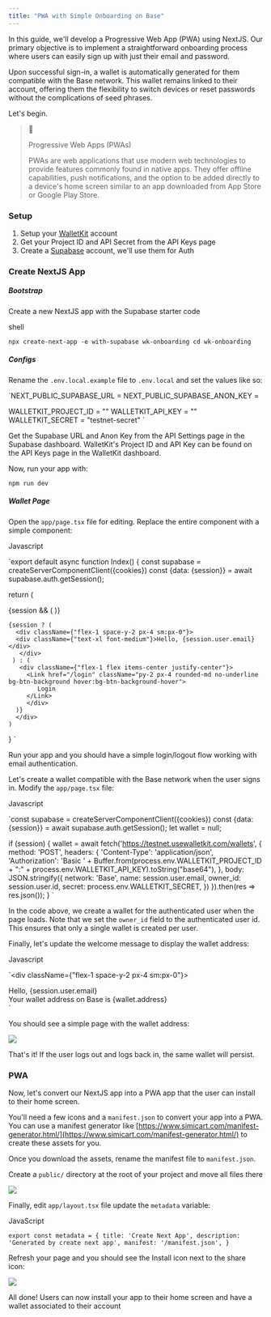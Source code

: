 ```yaml
---
title: "PWA with Simple Onboarding on Base"
---
```


In this guide, we'll develop a Progressive Web App (PWA) using NextJS. Our primary objective is to implement a straightforward onboarding process where users can easily sign up with just their email and password.

Upon successful sign-in, a wallet is automatically generated for them compatible with the Base network. This wallet remains linked to their account, offering them the flexibility to switch devices or reset passwords without the complications of seed phrases.

Let's begin.

> 📘
> 
> Progressive Web Apps (PWAs)
> 
> PWAs are web applications that use modern web technologies to provide features commonly found in native apps. They offer offline capabilities, push notifications, and the option to be added directly to a device's home screen similar to an app downloaded from App Store or Google Play Store.

### Setup

1. Setup your [WalletKit](https://usewalletkit.com/) account
2. Get your Project ID and API Secret from the API Keys page
3. Create a [Supabase](https://supabase.com/) account, we'll use them for Auth

### Create NextJS App

##### Bootstrap

Create a new NextJS app with the Supabase starter code

shell

`npx create-next-app -e with-supabase wk-onboarding
cd wk-onboarding
`

##### Configs

Rename the `.env.local.example` file to `.env.local` and set the values like so:

`NEXT_PUBLIC_SUPABASE_URL =
NEXT_PUBLIC_SUPABASE_ANON_KEY =

WALLETKIT_PROJECT_ID = ""
WALLETKIT_API_KEY = ""
WALLETKIT_SECRET = "testnet-secret"
`

Get the Supabase URL and Anon Key from the API Settings page in the Supabase dashboard. WalletKit's Project ID and API Key can be found on the API Keys page in the WalletKit dashboard.

Now, run your app with:

`npm run dev
`

##### Wallet Page

Open the `app/page.tsx` file for editing. Replace the entire component with a simple component:

Javascript

`export default async function Index() {
    const supabase = createServerComponentClient({cookies})
    const {data: {session}} = await supabase.auth.getSession();
  
  return (
    <div className="w-full flex-1 gap-8 flex flex-col items-center">
    <nav className="w-full flex justify-center border-b border-b-foreground/10 h-16">
    <div className="w-full max-w-4xl flex justify-between items-center p-3 text-sm text-foreground">
    <div/>
        {session && (
        <LogoutButton/>
      )}
    </div>
    </nav>

    {session ? (
      <div className={"flex-1 space-y-2 px-4 sm:px-0"}>
      <div className={"text-xl font-medium"}>Hello, {session.user.email}</div>
       </div>
     ) : (
       <div className={"flex-1 flex items-center justify-center"}>
         <Link href="/login" className="py-2 px-4 rounded-md no-underline bg-btn-background hover:bg-btn-background-hover">
            Login
         </Link>
    	 </div>
      )}
      </div>
    )
}
`

Run your app and you should have a simple login/logout flow working with email authentication.

Let's create a wallet compatible with the Base network when the user signs in. Modify the `app/page.tsx` file:

Javascript

`const supabase = createServerComponentClient({cookies})
const {data: {session}} = await supabase.auth.getSession();
let wallet = null;

if (session) {
  wallet = await fetch('https://testnet.usewalletkit.com/wallets', {
    method: 'POST',
    headers: {
      'Content-Type': 'application/json',
      'Authorization': 'Basic ' + Buffer.from(process.env.WALLETKIT_PROJECT_ID + ":" + process.env.WALLETKIT_API_KEY).toString("base64"),
    },
    body: JSON.stringify({
      network: 'Base',
      name: session.user.email,
      owner_id: session.user.id,
      secret: process.env.WALLETKIT_SECRET,
    })
  }).then(res => res.json());
}
`

In the code above, we create a wallet for the authenticated user when the page loads. Note that we set the `owner_id` field to the authenticated user id. This ensures that only a single wallet is created per user.

Finally, let's update the welcome message to display the wallet address:

Javascript

`<div className={"flex-1 space-y-2 px-4 sm:px-0"}>
  <div className={"text-xl font-medium"}>Hello, {session.user.email}</div>
  <div>Your wallet address on Base is <span className={"font-mono"}>{wallet.address}</span></div>
</div>
`

You should see a simple page with the wallet address:

![](/images/reference/3605f01-image.png) 

That's it! If the user logs out and logs back in, the same wallet will persist.

### PWA

Now, let's convert our NextJS app into a PWA app that the user can install to their home screen.

You'll need a few icons and a `manifest.json` to convert your app into a PWA. You can use a manifest generator like [https://www.simicart.com/manifest-generator.html/](https://www.simicart.com/manifest-generator.html/) to create these assets for you.

Once you download the assets, rename the manifest file to `manifest.json`.

Create a `public/` directory at the root of your project and move all files there

![](/images/reference/bec1a22-image.png) 

Finally, edit `app/layout.tsx` file update the `metadata` variable:

JavaScript

`export const metadata = {
  title: 'Create Next App',
  description: 'Generated by create next app',
  manifest: '/manifest.json',
}
`

Refresh your page and you should see the Install icon next to the share icon:

![](/images/reference/255aede-image.png) 

All done! Users can now install your app to their home screen and have a wallet associated to their account